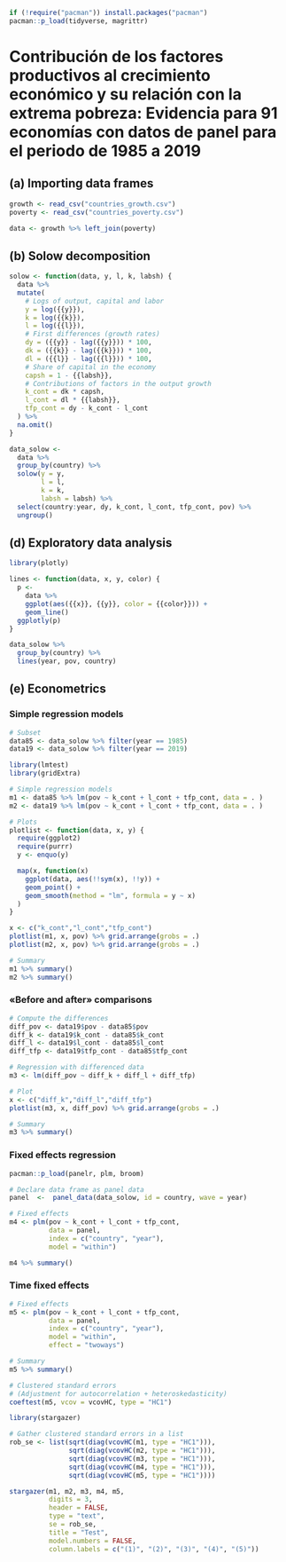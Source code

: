 ```r
if (!require("pacman")) install.packages("pacman")
pacman::p_load(tidyverse, magrittr)
```

# Contribución de los factores productivos al crecimiento económico y su relación con la extrema pobreza: Evidencia para 91 economías con datos de panel para el periodo de 1985 a 2019

## (a) Importing data frames

```r
growth <- read_csv("countries_growth.csv")
poverty <- read_csv("countries_poverty.csv")

data <- growth %>% left_join(poverty)
```

## (b) Solow decomposition

```r
solow <- function(data, y, l, k, labsh) {
  data %>%
  mutate(
    # Logs of output, capital and labor
    y = log({{y}}),
    k = log({{k}}),
    l = log({{l}}),
    # First differences (growth rates)
    dy = ({{y}} - lag({{y}})) * 100,
    dk = ({{k}} - lag({{k}})) * 100,
    dl = ({{l}} - lag({{l}})) * 100,
    # Share of capital in the economy
    capsh = 1 - {{labsh}},
    # Contributions of factors in the output growth
    k_cont = dk * capsh,
    l_cont = dl * {{labsh}},
    tfp_cont = dy - k_cont - l_cont
  ) %>%
  na.omit()
}

data_solow <- 
  data %>%
  group_by(country) %>%
  solow(y = y,
        l = l,
        k = k,
        labsh = labsh) %>% 
  select(country:year, dy, k_cont, l_cont, tfp_cont, pov) %>% 
  ungroup()
```

## (d) Exploratory data analysis

```r
library(plotly)

lines <- function(data, x, y, color) {
  p <- 
    data %>%
    ggplot(aes({{x}}, {{y}}, color = {{color}})) +
    geom_line() 
  ggplotly(p)
}

data_solow %>% 
  group_by(country) %>% 
  lines(year, pov, country)
```

## (e) Econometrics

### Simple regression models

```r
# Subset
data85 <- data_solow %>% filter(year == 1985)
data19 <- data_solow %>% filter(year == 2019)
```

```r
library(lmtest)
library(gridExtra)

# Simple regression models
m1 <- data85 %>% lm(pov ~ k_cont + l_cont + tfp_cont, data = . ) 
m2 <- data19 %>% lm(pov ~ k_cont + l_cont + tfp_cont, data = . )

# Plots
plotlist <- function(data, x, y) {
  require(ggplot2)
  require(purrr)
  y <- enquo(y)

  map(x, function(x)
    ggplot(data, aes(!!sym(x), !!y)) +
    geom_point() +
    geom_smooth(method = "lm", formula = y ~ x)
  )
}

x <- c("k_cont","l_cont","tfp_cont")
plotlist(m1, x, pov) %>% grid.arrange(grobs = .)
plotlist(m2, x, pov) %>% grid.arrange(grobs = .)

# Summary
m1 %>% summary()
m2 %>% summary()
```

### «Before and after» comparisons

```r
# Compute the differences
diff_pov <- data19$pov - data85$pov
diff_k <- data19$k_cont - data85$k_cont
diff_l <- data19$l_cont - data85$l_cont
diff_tfp <- data19$tfp_cont - data85$tfp_cont

# Regression with differenced data
m3 <- lm(diff_pov ~ diff_k + diff_l + diff_tfp)

# Plot
x <- c("diff_k","diff_l","diff_tfp")
plotlist(m3, x, diff_pov) %>% grid.arrange(grobs = .)

# Summary
m3 %>% summary()
```

### Fixed effects regression

```r
pacman::p_load(panelr, plm, broom)

# Declare data frame as panel data
panel  <-  panel_data(data_solow, id = country, wave = year)
```

```r
# Fixed effects
m4 <- plm(pov ~ k_cont + l_cont + tfp_cont,
          data = panel,
          index = c("country", "year"),
          model = "within")

m4 %>% summary()
```

### Time fixed effects

```r
# Fixed effects
m5 <- plm(pov ~ k_cont + l_cont + tfp_cont,
          data = panel,
          index = c("country", "year"),
          model = "within",
          effect = "twoways")

# Summary
m5 %>% summary()

# Clustered standard errors 
# (Adjustment for autocorrelation + heteroskedasticity)
coeftest(m5, vcov = vcovHC, type = "HC1")
```

```r
library(stargazer)

# Gather clustered standard errors in a list
rob_se <- list(sqrt(diag(vcovHC(m1, type = "HC1"))),
               sqrt(diag(vcovHC(m2, type = "HC1"))),
               sqrt(diag(vcovHC(m3, type = "HC1"))),
               sqrt(diag(vcovHC(m4, type = "HC1"))),
               sqrt(diag(vcovHC(m5, type = "HC1"))))

stargazer(m1, m2, m3, m4, m5, 
          digits = 3,
          header = FALSE,
          type = "text", 
          se = rob_se,
          title = "Test",
          model.numbers = FALSE,
          column.labels = c("(1)", "(2)", "(3)", "(4)", "(5)"))
```
